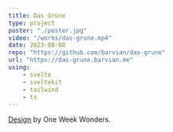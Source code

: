 ```yaml
---
title: Das Grüne
type: project
poster: "./poster.jpg"
video: "/works/das-grune.mp4"
date: 2023-08-08
repo: "https://github.com/barvian/das-grune"
url: "https://das-grune.barvian.me"
using:
    - svelte
    - sveltekit
    - tailwind
    - ts
---
```


[Design](https://dribbble.com/shots/19365923-Das-Gr-ne-Creative-Design-Agency-Landing-Page-Website) by One Week Wonders.